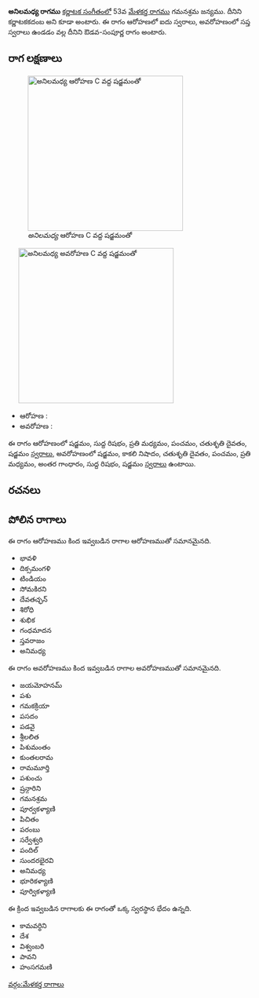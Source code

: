 {{Infobox ragam
	| name          	= అనిలమధ్య
	| synonym	    	= కర్ణాటకకదంబ
	| mela          	= 
	| chakra        	= 
	| janaka        	= 
	| type          	= ఔడవ-సంపూర్ణ
	| arohanam      	= {{svaraC|S|R1|M2|P|D2|S'}} 
	| avarohanam    	= {{svaraC|S'|N3|D2|P|M2|G3|R1|S}}
	| jeeva         	=
	| chhaya        	=
	| nyasa         	=
	| vishesha      	= 
	| equivalent  		= 
}}
{{కర్ణాటక సంగీత రాగాలు}}
'''అనిలమధ్య రాగము''' [[కర్ణాటక సంగీతం]]లో 53వ [[మేళకర్త రాగము]] గమనశ్రమ జన్యము. దీనిని కర్ణాటకకదంబ అని కూడా అంటారు. ఈ రాగం ఆరోహణలో ఐదు స్వరాలు, అవరోహణంలో సప్త స్వరాలు ఉండడం వల్ల దీనిని ఔడవ-సంపూర్ణ రాగం అంటారు.


==రాగ లక్షణాలు==
[[Image:anilamadhya_ar_kb2wiki.png|thumb|right|316px|''అనిలమధ్య'' ఆరోహణ C వద్ద షడ్జమంతో]]
	[[Image:anilamadhya_av_kb2wiki.png|thumb|right|316px|''అనిలమధ్య'' అవరోహణ C వద్ద షడ్జమంతో]]

* ఆరోహణ : {{svaraC|S|R1|M2|P|D2|S'}} 
* అవరోహణ : {{svaraC|S'|N3|D2|P|M2|G3|R1|S}}

ఈ రాగం ఆరోహణంలో షడ్జమం, సుద్ద  రిషభం, ప్రతి మధ్యమం, పంచమం, చతుశృతి దైవతం, షడ్జమం [[స్వరాలు]], అవరోహణంలో షడ్జమం, కాకలి  నిషాదం, చతుశృతి దైవతం, పంచమం, ప్రతి మధ్యమం, అంతర గాంధారం, సుద్ద  రిషభం, షడ్జమం [[స్వరాలు]] ఉంటాయి.

==రచనలు==



==పోలిన రాగాలు==
ఈ రాగం ఆరోహణము కింద ఇవ్వబడిన రాగాల ఆరోహణముతో సమానమైనది.
* భావళి
* దిక్సమంగళి
* టిండియం
* సోమకిరని
* దేవతచ్ఛన్
* శిరోధి
* శుభిక
* గంధమాదన
* స్తవరాజం
* అనిమధ్య

ఈ రాగం అవరోహణము కింద ఇవ్వబడిన రాగాల అవరోహణముతో సమానమైనది.
* జయమోహనమ్
* పశు
* గమకక్రియా
* పసదం
* పడవై
*  శ్రీలలిత
* పిశుమంతం
* కుంతలరామ
* రామమూర్తి
* పశుంచు
* ష్రన్గారిని
* గమనశ్రమ
*  పూర్వకళ్యాణి
*  పిచితం
* పరంబు
* సర్వేశ్వరి
* పందిల్
* సుందరభైరవి
* అనిమధ్య
* భూరికళ్యాణి
* పూర్వికళ్యాణి

ఈ క్రింద ఇవ్వబడిన రాగాలకు ఈ రాగంతో ఒక్క స్వరస్థాన భేదం ఉన్నది.
* కామవర్ధిని
* దేశ
* విశ్వంబరి
* పావని
* హంసగమణి



[[వర్గం:మేళకర్త రాగాలు]]